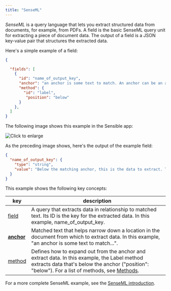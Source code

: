 ```yaml
---
title: "SenseML"
---
```


_SenseML_ is a query language that lets you extract structured data from documents, for example, from PDFs. A field is the basic SenseML query unit for extracting a piece of document data. The output of a field is a JSON key-value pair that structures the extracted data. 

Here's a simple example of a field: 

```JSON JSON 
{

  "fields": [
    {
      "id": "name_of_output_key",
      "anchor": "an anchor is some text to match. An anchor can be an array of matches",
      "method": {
        "id": "label",
         "position": "below"
      }
    },
  ]
}
```
The following image shows this example in the Sensible app:

![Click to enlarge](/images/basic_field.png)

As the preceding image shows, here's the output of the example field: 

```JSON JSON 
{
  "name_of_output_key": {
    "type": "string",
    "value": "Below the matching anchor, this is the data to extract. The anchor is a label for this data."
  }
}
```
This example shows the following key concepts:

| key                               | description                                                                                                                                                                                                     |
| --------------------------------- | --------------------------------------------------------------------------------------------------------------------------------------------------------------------------------------------------------------- |
| [field](https://sensible-87.mintlify.app/senseml-reference/field-query-object/overview) | A query that extracts data in relationship to matched text. Its ID is the key for the extracted data. In this example, name\_of\_output\_key.                                                                   |
| **[anchor](https://sensible-87.mintlify.app/senseml-reference/field-query-object/anchor-object)**        | Matched text that helps narrow down a location in the document from which to extract data. In this example, "an anchor is some text to match...".                                                               |
| [method](https://sensible-87.mintlify.app/senseml-reference/field-query-object/method-object)            | Defines how to expand out from the anchor and extract data. In this example, the Label method extracts data that's below the anchor ("position": "below"). For a list of methods, see [Methods](https://sensible-87.mintlify.app/senseml-reference/methods/overview). |

 For a more complete SenseML example, see the [SenseML introduction](https://sensible-87.mintlify.app/senseml-reference/senseml-reference-introduction).